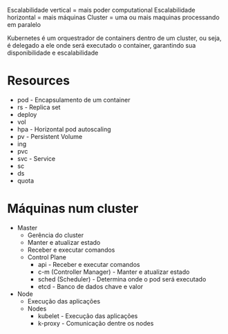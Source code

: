 Escalabilidade vertical = mais poder computational
Escalabilidade horizontal = mais máquinas
Cluster = uma ou mais maquinas processando em paralelo

Kubernetes é um orquestrador de containers dentro de um cluster, ou seja, é delegado a ele onde será executado o container, garantindo sua disponibilidade e escalabilidade

# Resources

- pod - Encapsulamento de um container
- rs - Replica set
- deploy
- vol
- hpa - Horizontal pod autoscaling
- pv - Persistent Volume
- ing
- pvc
- svc - Service
- sc
- ds
- quota

# Máquinas num cluster

- Master
  - Gerência do cluster
  - Manter e atualizar estado
  - Receber e executar comandos
  - Control Plane
    - api - Receber e executar comandos
    - c-m (Controller Manager) - Manter e atualizar estado
    - sched (Scheduler) - Determina onde o pod será executado
    - etcd - Banco de dados chave e valor
- Node
  - Execução das aplicações
  - Nodes
    - kubelet - Execução das aplicações
    - k-proxy - Comunicação dentre os nodes

